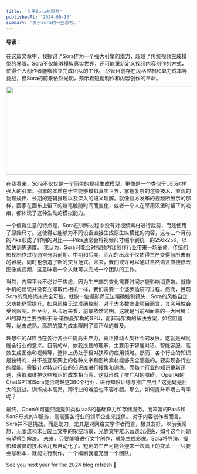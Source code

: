 ```yaml
---
title: '关于Sora的思考'
publishedAt: '2024-09-15'
summary: '关于Sora的一些思考。'
---
```


#### 导读：

在这篇文章中，我探讨了Sora作为一个强大引擎的潜力，超越了传统视频生成模型的界限。Sora不仅能够模拟真实世界，还可能重新定义视频内容创作的方式，使得个人创作者能够独立完成团队的工作。
尽管目前存在风格控制和算力成本等挑战，但Sora的前景依然光明，预示着短剧制作和内容创作的革命。

<img height="240" width="547" src="https://picdata.ameureka.com/articel/thinkofsora/3f14d673-b074-42b5-a5ab-055c4fc12944.jpeg" />

在我看来，Sora不仅仅是一个简单的视频生成模型，更像是一个类似于UE5这样强大的引擎。引擎的本质在于它能够模拟真实世界，掌握复杂的渲染技术、直观的物理规律、长期的逻辑推理以及深入的语义理解。就像官方发布的视频所展示的那样，画家在画布上留下的新笔触随时间而变化，或者一个人在享用汉堡时留下的咬痕，都体现了这种生动的模拟能力。

一个值得注意的特点是，Sora在训练过程中没有对视频素材进行裁剪，而是使用了原始尺寸。这使得它能够为不同设备直接生成原生纵横比的内容，这与三个月前的Pika形成了鲜明的对比——Pika通常会将视频尺寸缩小到统一的256x256，以加快训练速度。
我认为，Sora可能会对视频内容创作行业带来一场革命。传统的影视制作过程通常分为前期、中期和后期，而AI的出现不仅使得生产变得前所未有的容易，同时也创造了新的交互范式。未来，我们或许可以通过自然语言直接修改图像或视频，这意味着一个人就可以完成一个团队的工作。

当然，内容平台不必过于焦虑，因为生产端的变化需要时间才能影响消费端。就像手机的出现并没有立即取代相机一样，我们需要一个逐步适应的过程。然而，目前Sora的风格尚未完全可控。就像一位摄影师无法精确控制镜头，Sora的风格自定义功能仍需提升。如果风格无法准确控制，对于大多数商业项目而言，其实用性会受到限制。但至少，从长远来看，前景依然光明。这就是当前AI面临的一大困境：AI的算力主要依赖于冯·诺依曼架构的GPU，而非冯架构的解决方案，如忆阻器等，尚未成熟。高昂的算力成本限制了真正AI的普及。

理想中的AI应当在各行各业中提高生产力，真正推动人类社会的发展。这就是AI赋能全行业的意义。目前的AI，依我浅显的理解，主要用于智能对话、智能客服、高效生成图像和视频等，整体上仍处于相对狭窄的应用领域。然而，各个行业的知识是独特的，并不是互联网上的各种文字和图片素材能够完全涵盖的。要实现各行业的赋能，需要针对特定行业的知识库进行搜集和训练。而每个行业的知识更新迅速，获取和维护这些知识的成本相当高，这就形成了推广AI的障碍。
OpenAI的ChatGPT和Sora能否跨越这360个行业，进行知识训练与推广应用？这无疑是巨大的挑战。训练成本高昂，跨行业的难度也不容小觑。那么，如何提升市场占有率呢？

最终，OpenAI可能只能提供类似IaaS的基础算力和存储服务，而丰富的PaaS和SaaS形式的AI服务，则需要各行业的领军企业来提供。
对于内容创作者而言，Sora并不是挑战，而是助力，尤其是对网络文学作者而言，极其友好。以前我常想，无限流和末日废土文中的架空场景，光靠文字难以营造沉浸感，如今这个问题有望得到解决。
未来，只要能够进行文字创作，就能生成影像。Sora将导演、摄影和演员的技术活儿都自动化了。短剧的生产可能会迎来一次真正的变革——只要会写剧本，就能进行制作，一个编剧就能充当一个团队。

See you next year for the 2024 blog refresh 🫡

